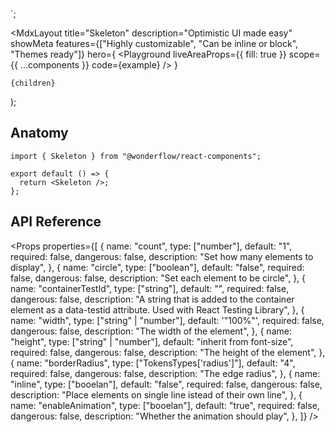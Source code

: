
  <Skeleton count={3} />
</Card>`;

  <MdxLayout
    title="Skeleton"
    description="Optimistic UI made easy"
    showMeta
    features={["Highly customizable", "Can be inline or block", "Themes ready"]}
    hero={
      <Playground
        liveAreaProps={{ fill: true }}
        scope={{ ...components }}
        code={example}
      />
    }
  >
    {children}
  </MdxLayout>
);

## Anatomy

```tsx highlight=1,4
import { Skeleton } from "@wonderflow/react-components";

export default () => {
  return <Skeleton />;
};
```

## API Reference

<Props
  properties={[
    {
      name: "count",
      type: ["number"],
      default: "1",
      required: false,
      dangerous: false,
      description: "Set how many elements to display",
    },
    {
      name: "circle",
      type: ["boolean"],
      default: "false",
      required: false,
      dangerous: false,
      description: "Set each element to be circle",
    },
    {
      name: "containerTestId",
      type: ["string"],
      default: "",
      required: false,
      dangerous: false,
      description:
        "A string that is added to the container element as a data-testid attribute. Used with React Testing Library",
    },
    {
      name: "width",
      type: ["string" | "number"],
      default: '"100%"',
      required: false,
      dangerous: false,
      description: "The width of the element",
    },
    {
      name: "height",
      type: ["string" | "number"],
      default: "inherit from font-size",
      required: false,
      dangerous: false,
      description: "The height of the element",
    },
    {
      name: "borderRadius",
      type: ["TokensTypes['radius']"],
      default: "4",
      required: false,
      dangerous: false,
      description: "The edge radius",
    },
    {
      name: "inline",
      type: ["booelan"],
      default: "false",
      required: false,
      dangerous: false,
      description: "Place elements on single line istead of their own line",
    },
    {
      name: "enableAnimation",
      type: ["booelan"],
      default: "true",
      required: false,
      dangerous: false,
      description: "Whether the animation should play",
    },
  ]}
/>
